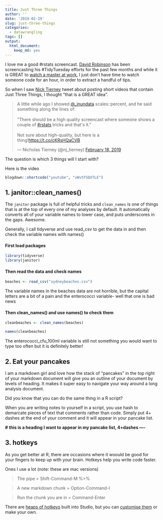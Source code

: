 ```yaml
---
title: Just Three Things
author: ''
date: '2019-02-19'
slug: just-three-things
categories: 
  - datawrangling
tags: []
output:
  html_document:
    keep_md: yes
---
```


I love me a good #rstats screencast. [David Robinson](@drob) has been screencasting his #TidyTuesday efforts for the past few months and while it is GREAT to [watch a master at work](https://www.youtube.com/channel/UCeiiqmVK07qhY-wvg3IZiZQ), I just don't have time to watch someone code for an hour, in order to extract a handful of tips. 

So when I saw [Nick Tierney](@nj_tierney) tweet about posting short videos that contain Just Three Things, I thought "that is a GREAT idea". 

<blockquote class="twitter-tweet" data-lang="en"><p lang="en" dir="ltr">A little while ago I showed <a href="https://twitter.com/_inundata?ref_src=twsrc%5Etfw">@_inundata</a> scales::percent, and he said something along the lines of:<br><br>&quot;There should be a high quality screencast where someone shows a couple of <a href="https://twitter.com/hashtag/rstats?src=hash&amp;ref_src=twsrc%5Etfw">#rstats</a> tricks and that&#39;s it.&quot;<br><br>Not sure about high-quality, but here is a thing!<a href="https://t.co/cKRsHQaCVB">https://t.co/cKRsHQaCVB</a></p>&mdash; Nicholas Tierney (@nj_tierney) <a href="https://twitter.com/nj_tierney/status/1097382536483811330?ref_src=twsrc%5Etfw">February 18, 2019</a></blockquote>
<script async src="https://platform.twitter.com/widgets.js" charset="utf-8"></script>


The question is which 3 things will I start with? 

Here is the video

```r

blogdown::shortcode("youtube", "vWvtFSQXTLE")
```


## 1. janitor::clean_names()

The `janitor` package is full of helpful tricks and `clean_names` is one of things that is at the top of every one of my analyses by default. It automatically converts all of your variable names to lower case, and puts underscores in the gaps. Awesome. 

Generally, I call tidyverse and use read_csv to get the data in and then check the variable names with names()

#### First load packages
```r
library(tidyverse)
library(janitor)

```

#### Then read the data and check names
```r
beaches <- read_csv("sydneybeaches.csv")

```

The variable names in the beaches data are not horrible, but the capital letters are a bit of a pain and the enterococci variable- well that one is bad news

#### Then clean_names() and use names() to check them

```r
cleanbeaches <- clean_names(beaches)

names(cleanbeaches)
```

The enterococci_cfu_100ml variable is still not something you would want to type too often but it is definitely better!

## 2. Eat your pancakes

I am a markdown girl and love how the stack of "pancakes" in the top right of your markdown document will give you an outline of your document by levels of heading. It makes it super easy to navigate your way around a long analysis document. 

Did you know that you can do the same thing in a R script?

When you are writing notes to yourself in a script, you use hash to demarcate pieces of text that comments rather than code. Simply put 4+ dashes at the end of your comment and it will appear in your pancake list.

 **# this is a heading I want to appear in my pancake list, 4+dashes ----**

## 3. hotkeys

As you get better at R, there are occasions where it woould be good for your fingers to keep up with your brain. Hotkeys help you write code faster. 

Ones I use a lot (note: these are mac versions)

> The pipe = Shift-Command-M   %>%

> A new markdown chunk = Option-Command-I 

> Run the chunk you are in = Command-Enter 


There are [heaps of hotkeys](https://support.rstudio.com/hc/en-us/articles/200711853-Keyboard-Shortcuts) built into Studio, but you can [customise them](https://support.rstudio.com/hc/en-us/articles/206382178?version=1.1.383&mode=desktop) or make your own. 






 



